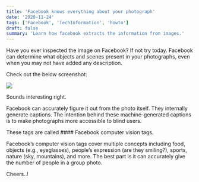 ```yaml
---
title: 'Facebook knows everything about your photograph'
date: '2020-11-24'
tags: ['Facebook', 'TechInformation', 'howto']
draft: false
summary: 'Learn how facebook extracts the information from images.'
---
```


Have you ever inspected the image on Facebook? If not try today. Facebook can determine what objects and scenes present in your photographs, even when you may not have added any description.

Check out the below screenshot:

![](https://1.bp.blogspot.com/-oCMnIPwty2U/X6-5_LsHiCI/AAAAAAAAAC4/8Fun6SThaEUK3HGa9P04mOa-S7oC_lINACLcBGAsYHQ/w640-h470/computer-vision-tags.PNG)

Sounds interesting right.

Facebook can accurately figure it out from the photo itself. They internally generate captions. The intention behind these machine-generated captions is to make photographs more accessible to blind users.

These tags are called #### Facebook computer vision tags.

Facebook’s computer vision tags cover multiple concepts including food, objects (e.g., eyeglasses), people’s expression (are they smiling?), sports, nature (sky, mountains), and more. The best part is it can accurately give the number of people in a group photo.

Cheers..!
